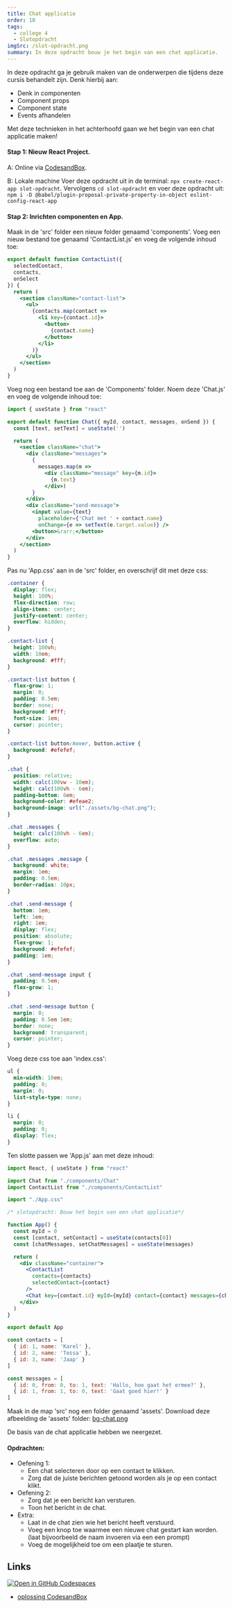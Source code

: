 ```yaml
---
title: Chat applicatie
order: 10
tags:
  - college 4
  - Slotopdracht
imgSrc: /slot-opdracht.png
summary: In deze opdracht bouw je het begin van een chat applicatie.
---
```


In deze opdracht ga je gebruik maken van de onderwerpen die
tijdens deze cursis behandelt zijn. Denk hierbij aan:

- Denk in componenten
- Component props
- Component state
- Events afhandelen

Met deze technieken in het achterhoofd gaan we het begin van
een chat applicatie maken!

#### Stap 1: Nieuw React Project.

A: Online via [CodesandBox](https://githubbox.com/annbeemsterboer/reactjs-basis/tree/main/oefeningen/template).

B: Lokale machine
Voer deze opdracht uit in de terminal: `npx create-react-app slot-opdracht`.
Vervolgens `cd slot-opdracht` en voer deze opdracht uit:
`npm i -D @babel/plugin-proposal-private-property-in-object eslint-config-react-app`

#### Stap 2: Inrichten componenten en App.

Maak in de 'src' folder een nieuw folder genaamd 'components'.
Voeg een nieuw bestand toe genaamd 'ContactList.js' en voeg de volgende inhoud toe:

```jsx
export default function ContactList({
  selectedContact,
  contacts,
  onSelect
}) {
  return (
    <section className="contact-list">
      <ul>
        {contacts.map(contact =>
          <li key={contact.id}>
            <button>
              {contact.name}
            </button>
          </li>
        )}
      </ul>
    </section>
  )
}
```

Voeg nog een bestand toe aan de 'Components' folder.  Noem deze 'Chat.js' en voeg de volgende inhoud toe:

```jsx
import { useState } from "react"

export default function Chat({ myId, contact, messages, onSend }) {
  const [text, setText] = useState('')

  return (
    <section className="chat">
      <div className="messages">
        {
          messages.map(m =>
            <div className="message" key={m.id}>
              {m.text}
            </div>)
        }
      </div>
      <div className="send-message">
        <input value={text}
          placeholder={'Chat met ' + contact.name}
          onChange={e => setText(e.target.value)} />
        <button>&rarr;</button>
      </div>
    </section>
  )
}
```

Pas nu 'App.css' aan in de 'src' folder, en overschrijf dit met deze css:

```css
.container {
  display: flex;
  height: 100%;
  flex-direction: row;
  align-items: center;
  justify-content: center;
  overflow: hidden;
}

.contact-list {
  height: 100vh;
  width: 10em;
  background: #fff;
}

.contact-list button {
  flex-grow: 1;
  margin: 0;
  padding: 0.5em;
  border: none;
  background: #fff;
  font-size: 1em;
  cursor: pointer;
}

.contact-list button:hover, button.active {
  background: #efefef;
}

.chat {
  position: relative;
  width: calc(100vw - 10em);
  height: calc(100vh - 6em);
  padding-bottom: 6em;
  background-color: #efeae2;
  background-image: url("./assets/bg-chat.png");
}

.chat .messages {
  height: calc(100vh - 6em);
  overflow: auto;
}

.chat .messages .message {
  background: white;
  margin: 1em;
  padding: 0.5em;
  border-radius: 10px;
}

.chat .send-message {
  bottom: 1em;
  left: 1em;
  right: 1em;
  display: flex;
  position: absolute;
  flex-grow: 1;
  background: #efefef;
  padding: 1em;
}

.chat .send-message input {
  padding: 0.5em;
  flex-grow: 1;
}

.chat .send-message button {
  margin: 0;
  padding: 0.5em 1em;
  border: none;
  background: transparent;
  cursor: pointer;
}
```

Voeg deze css toe aan 'index.css':

```css
ul {
  min-width: 10em;
  padding: 0;
  margin: 0;
  list-style-type: none;
}

li {
  margin: 0;
  padding: 0;
  display: flex;
}
```

Ten slotte passen we 'App.js' aan met deze inhoud:

```jsx
import React, { useState } from "react"

import Chat from "./components/Chat"
import ContactList from "./components/ContactList"

import "./App.css"

/* slotopdracht: Bouw het begin van een chat applicatie*/

function App() {
  const myId = 0
  const [contact, setContact] = useState(contacts[0])
  const [chatMessages, setChatMessages] = useState(messages)

  return (
    <div className="container">
      <ContactList
        contacts={contacts}
        selectedContact={contact}
      />
      <Chat key={contact.id} myId={myId} contact={contact} messages={chatMessages} />
    </div>
  )
}

export default App

const contacts = [
  { id: 1, name: 'Karel' },
  { id: 2, name: 'Tessa' },
  { id: 3, name: 'Jaap' }
]

const messages = [
  { id: 0, from: 0, to: 1, text: 'Hallo, hoe gaat het ermee?' },
  { id: 1, from: 1, to: 0, text: 'Gaat goed hier!' }
]
```

Maak in de map 'src' nog een folder genaamd 'assets'. Download deze afbeelding de 'assets' folder: [bg-chat.png](/bg-chat.png)

De basis van de chat applicatie hebben we neergezet.

#### Opdrachten:

- Oefening 1:
  - Een chat selecteren door op een contact te klikken.
  - Zorg dat de juiste berichten getoond worden als je op een contact klikt.
- Oefening 2:
  - Zorg dat je een bericht kan versturen.
  - Toon het bericht in de chat.
- Extra:
  - Laat in de chat zien wie het bericht heeft verstuurd.
  - Voeg een knop toe waarmee een nieuwe chat gestart kan worden. (laat bijvoorbeeld de naam invoeren via een een prompt)
  - Voeg de mogelijkheid toe om een plaatje te sturen.

## Links

[![Open in GitHub Codespaces](https://github.com/codespaces/badge.svg)](https://github.com/codespaces/new?hide_repo_select=true&ref=main&repo=597837686&machine=basicLinux32gb&devcontainer_path=.devcontainer%2Fslot-opdracht%2Fdevcontainer.json&location=WestEurope)

- [oplossing CodesandBox](https://githubbox.com/annbeemsterboer/reactjs-basis/tree/main/oefeningen/slot-opdracht-oplossing)
